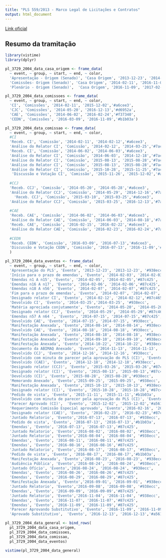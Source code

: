 ```yaml
---
title: "PLS 559/2013 - Marco Legal de Licitações e Contratos"
output: html_document
---
```


[Link oficial](https://www25.senado.leg.br/web/atividade/materias/-/materia/115926)

## Resumo da tramitação


```r
library(vistime)
library(dplyr)

pl_3729_2004_data_casa_origem <- frame_data(
  ~ event, ~ group, ~ start, ~ end, ~ color,
  'Apresentação - Origem (Senado)', 'Casa Origem', '2013-12-23', '2014-02-10','#c8e6c9',
  'Comissões- Origem (Senado)', 'Casa Origem', '2014-02-11', '2016-11-09','#fb8c00',
  'Plenário - Origem (Senado)',  'Casa Origem', '2016-11-09', '2017-02-03', '#214523')

pl_3729_2004_data_comissoes <- frame_data(
  ~ event, ~ group, ~ start, ~ end, ~ color,
  'CI', 'Comissões', '2014-02-11', '2015-12-02','#a6cee3',
  'CJC', 'Comissões', '2014-05-20', '2016-12-13','#d6952a',
  'CAE', 'Comissões', '2014-06-02', '2016-02-24','#f37340',
  'CEDN', 'Comissões', '2016-03-09', '2016-11-09','#b1b03a')

pl_3729_2004_data_comissao <- frame_data(
  ~ event, ~ group, ~ start, ~ end, ~ color,
  #CI
  'Receb. CI', 'Comissão', '2014-02-11', '2014-02-12','#a6cee3',
  'Análise do Relator CI', 'Comissão', '2014-02-12', '2014-03-25','#7ac974',
  'Receb. CI', 'Comissão', '2014-06-02', '2014-06-03','#a6cee3',
  'Análise do Relator CI', 'Comissão', '2014-06-03', '2014-12-18','#7ac974',
  'Análise do Relator CI', 'Comissão', '2015-08-13', '2015-08-28','#7ac974',
  'Análise do Relator CI', 'Comissão', '2015-08-13', '2015-08-28','#7ac974',
  'Análise do Relator CI', 'Comissão', '2015-10-28', '2015-11-25','#7ac974',
   'Discussão e Votação CI', 'Comissão', '2015-11-26', '2015-12-02','#a561a2',
  
  #CCJ
  'Receb. CCJ', 'Comissão', '2014-05-20', '2014-05-28','#a6cee3',
  'Análise do Relator CCJ', 'Comissão', '2014-05-29', '2014-12-16','#7ac974',
    'Receb. CCJ', 'Comissão', '2015-03-10', '2015-03-25','#a6cee3',
  'Análise do Relator CCJ', 'Comissão', '2015-03-25', '2016-12-13','#7ac974',
  
  #CAE
  'Receb. CAE', 'Comissão', '2014-06-02', '2014-06-03','#a6cee3',
  'Análise do Relator CAE', 'Comissão', '2014-06-03', '2014-08-18','#7ac974',
  'Receb. CAE', 'Comissão', '2016-02-15', '2016-02-22','#a6cee3',
  'Análise do Relator CAE', 'Comissão', '2016-02-23', '2016-02-24','#7ac974',
  
  #CEDN
  'Receb. CEDN', 'Comissão', '2016-03-09', '2016-07-13','#a6cee3',
  'Discussão e Votação CEDN', 'Comissão', '2016-07-13', '2016-11-09','#a561a2'
  )

pl_3729_2004_data_eventos <- frame_data(
  ~ event, ~ group, ~ start, ~ end, ~ color,
  'Apresentação do PLS', 'Evento', '2013-12-23', '2013-12-23', '#938ecc',
  'Início para o prazo de emendas', 'Evento', '2014-02-03', '2014-02-03','#87c465',
  'Emendas n1 A n15', 'Evento', '2014-02-05', '2014-02-05','#87c425',
  'Emendas n16 A n17', 'Evento', '2014-02-06', '2014-02-06','#87c425',
  'Emendas n18 A n56', 'Evento', '2014-02-07', '2014-02-07','#87c425',
  'Fim para o prazo de emendas', 'Evento', '2014-02-07', '2014-02-07','#87c465',
  'Designado relator CI', 'Evento', '2014-02-12', '2014-02-12','#87c465',
  'Devolvido CI', 'Evento', '2014-03-25','2014-03-25', '#938ecc',
  'Matéria apreciada conjutamente', 'Evento', '2014-05-20', '2014-05-20', '#938ecc',
  'Designado relator CCJ', 'Evento', '2014-05-29', '2014-05-29','#87c465',
  'Emendas n57 A n64 ', 'Evento', '2014-07-15', '2014-07-15','#87c425',
  'Devolvido CAE', 'Evento', '2014-07-15', '2014-07-15', '#938ecc',
  'Manifestação Anexada', 'Evento','2014-08-14', '2014-08-14', '#938ecc',
  'Devolvido CAE', 'Evento', '2014-08-18', '2014-08-18', '#938ecc',
  'Manifestação Anexada', 'Evento','2014-08-18', '2014-08-18', '#938ecc',
  'Manifestação Anexada', 'Evento','2014-09-10', '2014-09-10', '#938ecc',
  'Manifestação Anexada', 'Evento','2014-10-22', '2014-10-22', '#938ecc',
  'Documento da ABIMAQ Anexado', 'Evento','2014-11-13', '2014-11-13', '#938ecc',
  'Devolvido CCJ', 'Evento', '2014-12-16', '2014-12-16', '#938ecc',
  'Devolvido com minuta de parecer pela aprovação do PLS (CI)', 'Evento', '2014-12-18', '2014-12-18','#938ecc',
  'Devolvido (CAE)', 'Evento', '2014-12-18', '2014-12-18','#938ecc',
  'Designado relator (CCJ)', 'Evento', '2015-03-26', '2015-03-26','#87c465',
  'Designado relator (CI)', 'Evento', '2015-08-13', '2015-08-13','#87c465',
  'Devolvido (CI)', 'Evento', '2015-08-28', '2015-08-28','#938ecc',
  'Memorando Anexado', 'Evento','2015-09-25', '2015-09-25', '#938ecc',
  'Manifestação Anexada', 'Evento','2015-10-13', '2015-10-13', '#938ecc',
  'Designado relator (CI)', 'Evento', '2015-10-28', '2015-10-28','#87c465',
  'Pedido de vista', 'Evento', '2015-11-11', '2015-11-11','#b1b03a',
  'Devolvido com minuta de parecer pela aprovação do PLS (CI)', 'Evento', '2015-11-26', '2015-11-26','#938ecc',
  'Parecer Aprovado (CI)',  'Evento', '2015-12-02', '2015-12-02','#a561a2',
  'Requerimento Comissão Especial aprovado', 'Evento','2016-02-16', '2016-02-16', '#938ecc',
  'Designado relator (CAE)', 'Evento', '2016-02-23', '2016-02-23','#87c465',
  'Juntado Relatorio', 'Evento','2016-07-13', '2016-07-13', '#938ecc',
  'Pedido de vista', 'Evento', '2016-07-13', '2016-07-13','#b1b03a',
  'Emendas', 'Evento', '2016-07-13', '2016-07-13','#87c425',
  'Juntado Relatorio', 'Evento','2016-08-02', '2016-08-02', '#938ecc',
  'Juntado Relatorio', 'Evento','2016-08-04', '2016-08-04', '#938ecc',
  'Emendas', 'Evento', '2016-08-11', '2016-08-11','#87c425',
  'Emendas', 'Evento', '2016-08-16', '2016-08-16','#87c425',
  'Juntado Relatorio', 'Evento','2016-08-17', '2016-08-17', '#938ecc',
  'Pedido de vista', 'Evento', '2016-08-17', '2016-08-17','#b1b03a',
  'Manifestação Anexada', 'Evento','2016-08-23', '2016-08-23', '#938ecc',
  'Audiência Pública', 'Evento','2016-08-24', '2016-08-24', '#938ecc',
  'Juntado Ofício', 'Evento','2016-08-24', '2016-08-24', '#938ecc',
  'Emendas', 'Evento', '2016-08-26', '2016-08-26','#87c425',
  'Emendas', 'Evento', '2016-08-29', '2016-08-29','#87c425',
  'Manifestação Anexada', 'Evento','2016-09-01', '2016-09-01', '#938ecc',
  'Juntado Relatorio', 'Evento','2016-09-08', '2016-09-08', '#938ecc',
  'Emendas', 'Evento', '2016-09-09', '2016-09-09','#87c425',
  'Juntado Relatorio', 'Evento','2016-11-04', '2016-11-04', '#938ecc',
  'Emendas', 'Evento', '2016-11-07', '2016-11-07','#87c425',
  'Emendas', 'Evento', '2016-11-09', '2016-11-09','#87c425',
  'Parecer Aprovando Substitutivo', 'Evento', '2016-11-09', '2016-11-09','#a561a2',
  'Aprovado Substitutivo',  'Evento', '2016-12-13', '2016-12-13','#a561a2')

pl_3729_2004_data_general <- bind_rows(
  pl_3729_2004_data_casa_origem,
  pl_3729_2004_data_comissoes,
  pl_3729_2004_data_comissao,
  pl_3729_2004_data_eventos)

vistime(pl_3729_2004_data_general)
```
